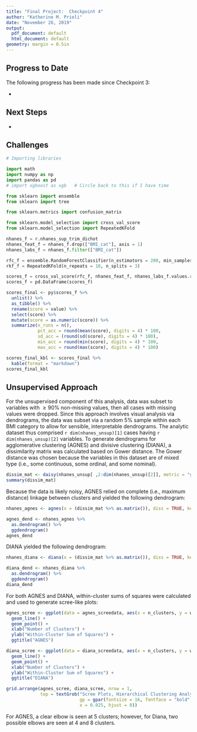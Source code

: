 ```yaml
---
title: "Final Project:  Checkpoint 4"
author: "Katherine M. Prioli"
date: "November 26, 2019"
output:
  pdf_document: default
  html_document: default
geometry: margin = 0.5in
---
```


## **Progress to Date**

The following progress has been made since Checkpoint 3:

* 
  
## **Next Steps**

* 
  
## **Challenges**





```python
# Importing libraries

import math
import numpy as np
import pandas as pd
# import xgboost as xgb   # Circle back to this if I have time

from sklearn import ensemble
from sklearn import tree

from sklearn.metrics import confusion_matrix

from sklearn.model_selection import cross_val_score
from sklearn.model_selection import RepeatedKFold
```

```python
nhanes_f = r.nhanes_sup_trim_dichot
nhanes_feat_f = nhanes_f.drop(["BMI_cat"], axis = 1)
nhanes_labs_f = nhanes_f.filter(["BMI_cat"])
```

```python
rfc_f = ensemble.RandomForestClassifier(n_estimators = 200, min_samples_leaf = 25, bootstrap = False) #max_depth = 7, 
rkf_f = RepeatedKFold(n_repeats = 10, n_splits = 3)

scores_f = cross_val_score(rfc_f, nhanes_feat_f, nhanes_labs_f.values.ravel(), cv = rkf_f)
scores_f = pd.DataFrame(scores_f)
```

```r
scores_final <- py$scores_f %>% 
  unlist() %>% 
  as_tibble() %>% 
  rename(score = value) %>% 
  select(score) %>% 
  mutate(score = as.numeric(score)) %>% 
  summarize(n_runs = n(),
            pct_acc = round(mean(score), digits = 4) * 100,
            sd_acc = (round(sd(score), digits = 4) * 100),
            min_acc = round(min(score), digits = 4) * 100,
            max_acc = round(max(score), digits = 4) * 100)

scores_final_kbl <- scores_final %>% 
  kable(format = "markdown")
scores_final_kbl
```

## **Unsupervised Approach**

For the unsupervised component of this analysis, data was subset to variables with $\ge 90 \%$ non-missing values, then all cases with missing values were dropped.  Since this approach involves visual analysis via dendrograms, the data was subset via a random 5% sample within each BMI category to allow for sensible, interpretable dendrograms.  The analytic dataset thus comprised `r dim(nhanes_unsup)[1]` cases having `r dim(nhanes_unsup)[2]` variables.  To generate dendrograms for agglomerative clustering (AGNES) and divisive clustering (DIANA), a dissimilarity matrix was calculated based on Gower distance.  The Gower distance was chosen because the variables in this dataset are of mixed type (i.e., some continuous, some ordinal, and some nominal).

```r
dissim_mat <- daisy(nhanes_unsup[ ,2:dim(nhanes_unsup)[2]], metric = "gower")   # Omitting seqn from the dissim matrix
summary(dissim_mat)
```

Because the data is likely noisy, AGNES relied on complete (i.e., maximum distance) linkage between clusters and yielded the following dendrogram:

```r
nhanes_agnes <- agnes(x = (dissim_mat %>% as.matrix()), diss = TRUE, keep.diss = TRUE, method = "complete") 

agnes_dend <- nhanes_agnes %>%
  as.dendrogram() %>%
  ggdendrogram()
agnes_dend
```

DIANA yielded the following dendrogram:

```r
nhanes_diana <- diana(x = (dissim_mat %>% as.matrix()), diss = TRUE, keep.diss = TRUE)

diana_dend <- nhanes_diana %>% 
  as.dendrogram() %>% 
  ggdendrogram()
diana_dend
```

For both AGNES and DIANA, within-cluster sums of squares were calculated and used to generate scree-like plots:

```r
agnes_scree <- ggplot(data = agnes_screedata, aes(x = n_clusters, y = withinss)) +
  geom_line() +
  geom_point() +
  xlab("Number of Clusters") +
  ylab("Within-Cluster Sum of Squares") +
  ggtitle("AGNES")

diana_scree <- ggplot(data = diana_screedata, aes(x = n_clusters, y = withinss)) +
  geom_line() +
  geom_point() +
  xlab("Number of Clusters") +
  ylab("Within-Cluster Sum of Squares") +
  ggtitle("DIANA")

grid.arrange(agnes_scree, diana_scree, nrow = 1, 
             top = textGrob("Scree Plots, Hierarchical Clustering Analysis",
                            gp = gpar(fontsize = 16, fontface = "bold", col = "#545454"),
                            x = 0.025, hjust = 0))
```

For AGNES, a clear elbow is seen at 5 clusters; however, for Diana, two possible elbows are seen at 4 and 8 clusters.

